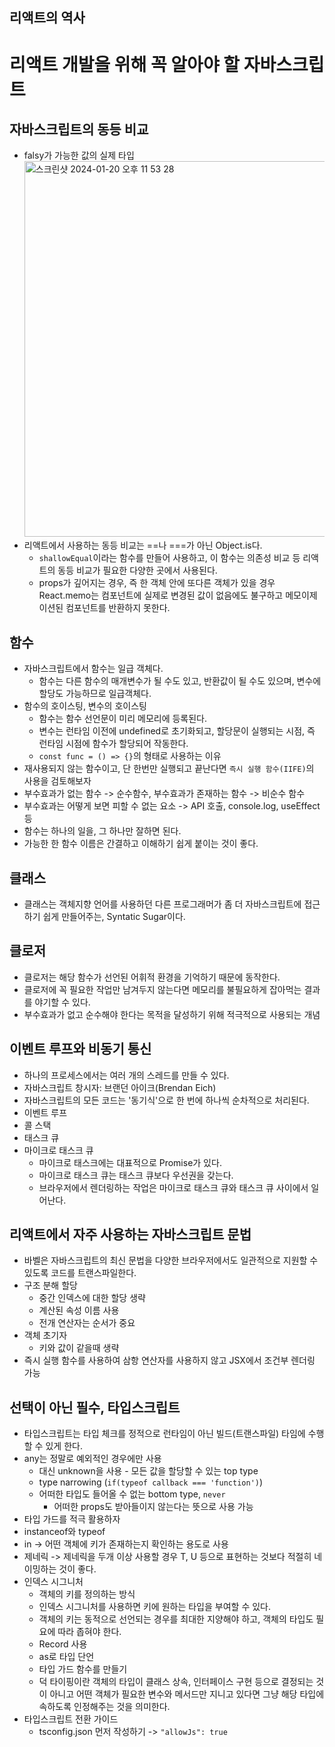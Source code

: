 ## 리액트의 역사

# 리액트 개발을 위해 꼭 알아야 할 자바스크립트

## 자바스크립트의 동등 비교

-   falsy가 가능한 값의 실제 타입
    <img width="601" alt="스크린샷 2024-01-20 오후 11 53 28" src="https://github.com/HOJOON07/react-deepdive-study/assets/108623656/aa62e808-f49a-4374-86ff-7d512ff93e2e">
-   리액트에서 사용하는 동등 비교는 ==나 ===가 아닌 Object.is다.
    -   `shallowEqual`이라는 함수를 만들어 사용하고, 이 함수는 의존성 비교 등 리액트의 동등 비교가 필요한 다양한 곳에서 사용된다.
    -   props가 깊어지는 경우, 즉 한 객체 안에 또다른 객체가 있을 경우 React.memo는 컴포넌트에 실제로 변경된 값이 없음에도 불구하고 메모이제이션된 컴포넌트를 반환하지 못한다.

## 함수

-   자바스크립트에서 함수는 일급 객체다.
    -   함수는 다른 함수의 매개변수가 될 수도 있고, 반환값이 될 수도 있으며, 변수에 할당도 가능하므로 일급객체다.
-   함수의 호이스팅, 변수의 호이스팅
    -   함수는 함수 선언문이 미리 메모리에 등록된다.
    -   변수는 런타임 이전에 undefined로 초기화되고, 할당문이 실행되는 시점, 즉 런타임 시점에 함수가 할당되어 작동한다.
    -   `const func = () => {}`의 형태로 사용하는 이유
-   재사용되지 않는 함수이고, 단 한번만 실행되고 끝난다면 `즉시 실행 함수(IIFE)`의 사용을 검토해보자
-   부수효과가 없는 함수 -> 순수함수, 부수효과가 존재하는 함수 -> 비순수 함수
-   부수효과는 어떻게 보면 피할 수 없는 요소 -> API 호출, console.log, useEffect 등
-   함수는 하나의 일을, 그 하나만 잘하면 된다.
-   가능한 한 함수 이름은 간결하고 이해하기 쉽게 붙이는 것이 좋다.

## 클래스

-   클래스는 객체지향 언어를 사용하던 다른 프로그래머가 좀 더 자바스크립트에 접근하기 쉽게 만들어주는, Syntatic Sugar이다.

## 클로저

-   클로저는 해당 함수가 선언된 어휘적 환경을 기억하기 때문에 동작한다.
-   클로저에 꼭 필요한 작업만 남겨두지 않는다면 메모리를 불필요하게 잡아먹는 결과를 야기할 수 있다.
-   부수효과가 없고 순수해야 한다는 목적을 달성하기 위해 적극적으로 사용되는 개념

## 이벤트 루프와 비동기 통신

-   하나의 프로세스에서는 여러 개의 스레드를 만들 수 있다.
-   자바스크립트 창시자: 브랜던 아이크(Brendan Eich)
-   자바스크립트의 모든 코드는 '동기식'으로 한 번에 하나씩 순차적으로 처리된다.
-   이벤트 루프
-   콜 스택
-   태스크 큐
-   마이크로 태스크 큐
    -   마이크로 태스크에는 대표적으로 Promise가 있다.
    -   마이크로 태스크 큐는 태스크 큐보다 우선권을 갖는다.
    -   브라우저에서 렌더링하는 작업은 마이크로 태스크 큐와 태스크 큐 사이에서 일어난다.

## 리액트에서 자주 사용하는 자바스크립트 문법

-   바벨은 자바스크립트의 최신 문법을 다양한 브라우저에서도 일관적으로 지원할 수 있도록 코드를 트랜스파일한다.
-   구조 분해 할당
    -   중간 인덱스에 대한 할당 생략
    -   계산된 속성 이름 사용
    -   전개 연산자는 순서가 중요
-   객체 초기자
    -   키와 값이 같을때 생략
-   즉시 실행 함수를 사용하여 삼항 연산자를 사용하지 않고 JSX에서 조건부 렌더링 가능

## 선택이 아닌 필수, 타입스크립트

-   타입스크립트는 타입 체크를 정적으로 런타임이 아닌 빌드(트랜스파일) 타임에 수행할 수 있게 한다.
-   any는 정말로 예외적인 경우에만 사용
    -   대신 unknown을 사용 - 모든 값을 할당할 수 있는 top type
    -   type narrowing (`if(typeof callback === 'function')`)
    -   어떠한 타입도 들어올 수 없는 bottom type, `never`
        -   어떠한 props도 받아들이지 않는다는 뜻으로 사용 가능
-   타입 가드를 적극 활용하자
-   instanceof와 typeof
-   in -> 어떤 객체에 키가 존재하는지 확인하는 용도로 사용
-   제네릭 -> 제네릭을 두개 이상 사용할 경우 T, U 등으로 표현하는 것보다 적절히 네이밍하는 것이 좋다.
-   인덱스 시그니처
    -   객체의 키를 정의하는 방식
    -   인덱스 시그니처를 사용하면 키에 원하는 타입을 부여할 수 있다.
    -   객체의 키는 동적으로 선언되는 경우를 최대한 지양해야 하고, 객체의 타입도 필요에 따라 좁혀야 한다.
    -   Record 사용
    -   as로 타입 단언
    -   타입 가드 함수를 만들기
    -   덕 타이핑이란 객체의 타입이 클래스 상속, 인터페이스 구현 등으로 결정되는 것이 아니고 어떤 객체가 필요한 변수와 메서드만 지니고 있다면 그냥 해당 타입에 속하도록 인정해주는 것을 의미한다.
-   타입스크립트 전환 가이드
    -   tsconfig.json 먼저 작성하기 -> `"allowJs": true`
